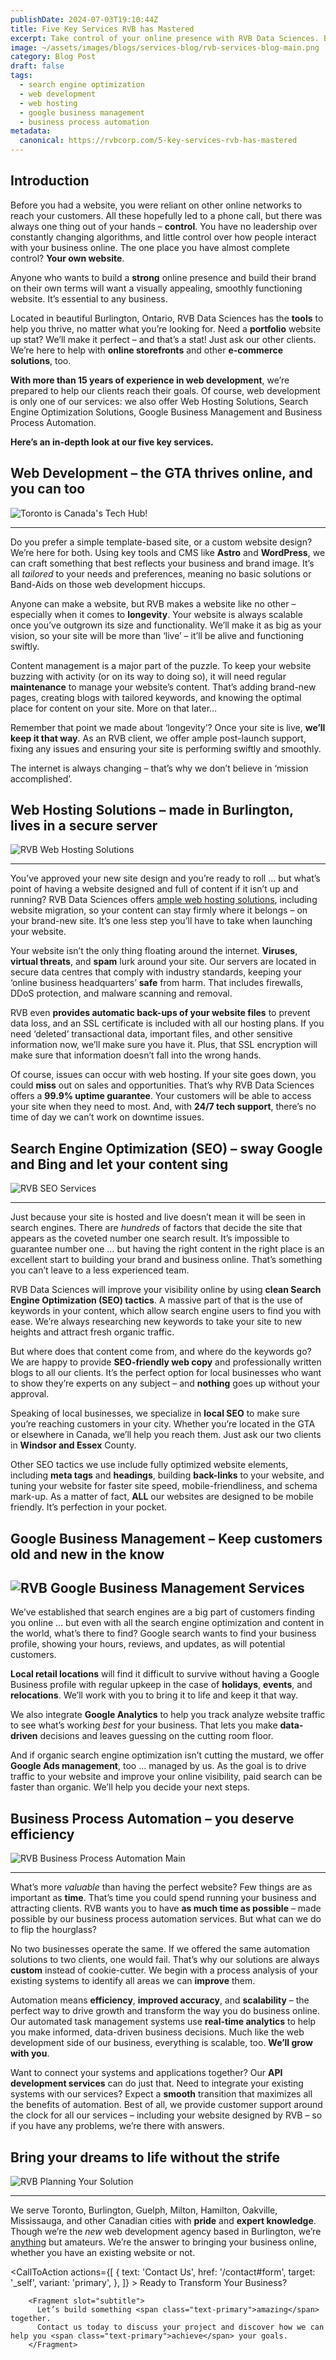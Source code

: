 ```yaml
---
publishDate: 2024-07-03T19:10:44Z
title: Five Key Services RVB has Mastered
excerpt: Take control of your online presence with RVB Data Sciences. Based in Burlington, Ontario, we specialize in creating visually appealing, smoothly functioning websites tailored to your needs. With over 15 years of experience, we’re more than just web developers; we’re your partners in building a strong online presence. Let’s delve into these five key services and discover how they can propel your business towards its goals.
image: ~/assets/images/blogs/services-blog/rvb-services-blog-main.png
category: Blog Post
draft: false
tags:
  - search engine optimization
  - web development
  - web hosting
  - google business management
  - business process automation
metadata:
  canonical: https://rvbcorp.com/5-key-services-rvb-has-mastered
---
```



## Introduction

Before you had a website, you were reliant on other online networks to reach your customers. All these hopefully led to a phone call, but there was always one thing out of your hands – **control**. You have no leadership over constantly changing algorithms, and little control over how people interact with your business online. The one place you have almost complete control? **Your own website**.
    
Anyone who wants to build a **strong** online presence and build their brand on their own terms will want a visually appealing, smoothly functioning website. It’s essential to any business.
    
Located in beautiful Burlington, Ontario, RVB Data Sciences has the **tools** to help you thrive, no matter what you’re looking for. Need a **portfolio** website up stat? We’ll make it perfect – and that’s a stat! Just ask our other clients. We’re here to help with **online storefronts** and other **e-commerce solutions**, too. 

**With more than 15 years of experience in web development**, we’re prepared to help our clients reach their goals. Of course, web development is only one of our services: we also offer Web Hosting Solutions, Search Engine Optimization Solutions, Google Business Management and Business Process Automation.

**Here’s an in-depth look at our five key services.**

## Web Development – the GTA thrives online, and you can too
![Toronto is Canada's Tech Hub!](../../assets/images/blogs/services-blog/rvb-services-toronto-blog.webp)

---

Do you prefer a simple template-based site, or a custom website design? We’re here for both. Using key tools and CMS like **Astro** and **WordPress**, we can craft something that best reflects your business and brand image. It’s all *tailored* to your needs and preferences, meaning no basic solutions or Band-Aids on those web development hiccups.
    
Anyone can make a website, but RVB makes a website like no other – especially when it comes to **longevity**. Your website is always scalable once you’ve outgrown its size and functionality. We’ll make it as big as your vision, so your site will be more than ‘live’ – it’ll be alive and functioning swiftly.

Content management is a major part of the puzzle. To keep your website buzzing with activity (or on its way to doing so), it will need regular **maintenance** to manage your website’s content. That’s adding brand-new pages, creating blogs with tailored keywords, and knowing the optimal place for content on your site. More on that later…

Remember that point we made about ‘longevity’? Once your site is live, **we’ll keep it that way**. As an RVB client, we offer ample post-launch support, fixing any issues and ensuring your site is performing swiftly and smoothly. 

The internet is always changing – that’s why we don’t believe in ‘mission accomplished’.

## Web Hosting Solutions – made in Burlington, lives in a secure server
![RVB Web Hosting Solutions](../../assets/images/blogs/services-blog/rvb-services-blog-hosting-main.webp)

---

You’ve approved your new site design and you’re ready to roll … but what’s point of having a website designed and full of content if it isn’t up and running? RVB Data Sciences offers [ample web hosting solutions](/web-hosting), including website migration, so your content can stay firmly where it belongs – on your brand-new site. It’s one less step you’ll have to take when launching your website.

Your website isn’t the only thing floating around the internet. **Viruses**, **virtual threats**, and **spam** lurk around your site. Our servers are located in secure data centres that comply with industry standards, keeping your ‘online business headquarters’ **safe** from harm. That includes firewalls, DDoS protection, and malware scanning and removal.

RVB even **provides automatic back-ups of your website files** to prevent data loss, and an SSL certificate is included with all our hosting plans. If you need ‘deleted’ transactional data, important files, and other sensitive information now, we’ll make sure you have it. Plus, that SSL encryption will make sure that information doesn’t fall into the wrong hands.

Of course, issues can occur with web hosting. If your site goes down, you could **miss** out on sales and opportunities. That’s why RVB Data Sciences offers a **99.9% uptime guarantee**. Your customers will be able to access your site when they need to most. And, with **24/7 tech support**, there’s no time of day we can’t work on downtime issues.

## Search Engine Optimization (SEO) – sway Google and Bing and let your content sing
![RVB SEO Services](../../assets/images/blogs/services-blog/rvb-services-blog-seo-main.webp)

---

Just because your site is hosted and live doesn’t mean it will be seen in search engines. There are *hundreds* of factors that decide the site that appears as the coveted number one search result. It’s impossible to guarantee number one … but having the right content in the right place is an excellent start to building your brand and business online. That’s something you can’t leave to a less experienced team.

RVB Data Sciences will improve your visibility online by using **clean Search Engine Optimization (SEO) tactics**. A massive part of that is the use of keywords in your content, which allow search engine users to find you with ease. We’re always researching new keywords to take your site to new heights and attract fresh organic traffic.

But where does that content come from, and where do the keywords go? We are happy to provide **SEO-friendly web copy** and professionally written blogs to all our clients. It’s the perfect option for local businesses who want to show they’re experts on any subject – and **nothing** goes up without your approval.

Speaking of local businesses, we specialize in **local SEO** to make sure you’re reaching customers in your city. Whether you’re located in the GTA or elsewhere in Canada, we’ll help you reach them. Just ask our two clients in **Windsor and Essex** County.

Other SEO tactics we use include fully optimized website elements, including **meta tags** and **headings**, building **back-links** to your website, and tuning your website for faster site speed, mobile-friendliness, and schema mark-up. As a matter of fact, **ALL** our websites are designed to be mobile friendly. It’s perfection in your pocket.

## Google Business Management – Keep customers old and new in the know
![RVB Google Business Management Services](../../assets/images/google-business-management-why-choose-us.webp)
---

We’ve established that search engines are a big part of customers finding you online … but even with all the search engine optimization and content in the world, what’s there to find? Google search wants to find your business profile, showing your hours, reviews, and updates, as will potential customers. 

**Local retail locations** will find it difficult to survive without having a Google Business profile with regular upkeep in the case of **holidays**, **events**, and **relocations**. We’ll work with you to bring it to life and keep it that way.

We also integrate **Google Analytics** to help you track analyze website traffic to see what’s working *best* for your business. That lets you make **data-driven** decisions and leaves guessing on the cutting room floor.

And if organic search engine optimization isn’t cutting the mustard, we offer **Google Ads management**, too … managed by us. As the goal is to drive traffic to your website and improve your online visibility, paid search can be faster than organic. We’ll help you decide your next steps.

## Business Process Automation – you deserve efficiency
![RVB Business Process Automation Main](../../assets/images/business-process-automation-why-choose-us.webp)

---

What’s more *valuable* than having the perfect website? Few things are as important as **time**. That’s time you could spend running your business and attracting clients. RVB wants you to have **as much time as possible** – made possible by our business process automation services. But what can we do to flip the hourglass?

No two businesses operate the same. If we offered the same automation solutions to two clients, one would fail. That’s why our solutions are always **custom** instead of cookie-cutter. We begin with a process analysis of your existing systems to identify all areas we can **improve** them.

Automation means **efficiency**, **improved accuracy**, and **scalability** – the perfect way to drive growth and transform the way you do business online. Our automated task management systems use **real-time analytics** to help you make informed, data-driven business decisions. Much like the web development side of our business, everything is scalable, too. **We’ll grow with you**.

Want to connect your systems and applications together? Our **API development services** can do just that. Need to integrate your existing systems with our services? Expect a **smooth** transition that maximizes all the benefits of automation. Best of all, we provide customer support around the clock for all our services – including your website designed by RVB – so if you have any problems, we’re there with answers.

## Bring your dreams to life without the strife
![RVB Planning Your Solution](../../assets/images/about-us-main.webp)

---

We serve Toronto, Burlington, Guelph, Milton, Hamilton, Oakville, Mississauga, and other Canadian cities with **pride** and **expert knowledge**. Though we’re the *new* web development agency based in Burlington, we’re <u>anything</u> but amateurs. We’re the answer to bringing your business online, whether you have an existing website or not.

<CallToAction
    actions={[
        {
            text: 'Contact Us',
            href: '/contact#form',
            target: '_self',
            variant: 'primary',
        },
        ]}
    >
        <Fragment slot="title">
          Ready to Transform Your Business?
        </Fragment>

        <Fragment slot="subtitle">
          Let’s build something <span class="text-primary">amazing</span> together. 
          Contact us today to discuss your project and discover how we can help you <span class="text-primary">achieve</span> your goals.
        </Fragment>

  </CallToAction>